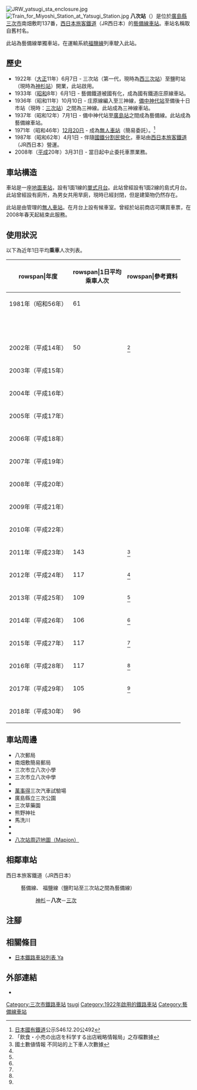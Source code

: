 {{NoteTA
|T=zh-hans:八次站;zh-hk:八次站;zh-tw:八次車站;
|1=zh-hans:八次站;zh-hk:八次站;zh-tw:八次車站;
}}
{{Infobox station
|公司色 = #0072bc
|站名 = 八次
|圖片 =  JRW yatsugi sta.jpg
|圖片說明 = 車站大樓（2008年7月9日）
|日文原名 = 八次
|平假名 = やつぎ
|羅馬拼音 = Yatsugi
|副站名 = 
|電報略號 = ヤキ
|所在地 = {{JPN}}[[廣島縣|廣島縣]][[三次市|三次市]]南畑敷町137番
|座標 = {{coord|34|48|8.55|N|132|52|44.08|E|type:railwaystation_region:JP-24|display=inline,title}}
|車站構造 = [[地面車站|地面車站]]
|月台配置 = 1面1線
|啟用年月日 = 1922年（[[大正|大正]]11年）6月7日
|廢站年月日 = 
|乘客人數 = 96
|上下車人次 = 
|統計年度 = 2018
|轉車 = 
|全寬備註 = [[無人車站|無人車站]]
|adjacent = {{Adjacent stations|system=西日本旅客鐵道
|line1=HP|left1=神杉|right1=三次|note-left1=3.3km|note-mid1=距離[[備中神代站|備中神代]]88.0km|note-right1=2.3km
|line2=OZ|left2=神杉|right2=三次|note-left2=3.3km|note-mid2=距離[[福山站_(日本)|福山]]82.8km|note-right2=2.3km}}
}}
[[File:JRW_yatsugi_sta_enclosure.jpg|thumb]]
[[File:Train_for_Miyoshi_Station_at_Yatsugi_Station.jpg|thumb]]
'''八次站'''（{{jpn|j=八次駅|hg=やつぎえき|rm=Yatsugi eki|f=y}}）是位於[[廣島縣|廣島縣]][[三次市|三次市]]南畑敷町137番，[[西日本旅客鐵道|西日本旅客鐵道]]（JR西日本）的[[藝備線|藝備線]][[鐵路車站|車站]]。車站名稱取自舊村名。

此站為藝備線單獨車站，在運輸系統[[福鹽線|福鹽線]]列車駛入此站。

== 歷史 ==
*1922年（[[大正|大正]]11年）6月7日 - {{Translink|ja|芸備鉄道|藝備鐵道}}三次站（第一代，現時為[[西三次站|西三次站]]）至鹽町站（現時為[[神杉站|神杉站]]）開業，此站啟用。
*1933年（[[昭和|昭和]]8年）6月1日 - 藝備鐵道被國有化，成為國有鐵道庄原線車站。
*1936年（昭和11年）10月10日 - 庄原線編入至三神線，[[備中神代站|備中神代站]]至備後十日市站（現時：[[三次站|三次站]]）之間為三神線。此站成為三神線車站。
*1937年（昭和12年）7月1日 - 備中神代站至[[廣島站|廣島站]]之間成為藝備線。此站成為藝備線車站。
*1971年（昭和46年）[[12月20日|12月20日]] - 成為[[無人車站|無人車站]]（簡易委託）。<ref>[[日本國有鐵道|日本國有鐵道]]公示S46.12.20公492</ref>
*1987年（昭和62年）4月1日 - 伴隨[[國鐵分割民營化|國鐵分割民營化]]，車站由[[西日本旅客鐵道|西日本旅客鐵道]]（JR西日本）營運。
*2008年（[[平成|平成]]20年）3月31日 - 當日起中止委托車票業務。

==車站構造==
車站是一座[[地面車站|地面車站]]，設有1面1線的[[單式月台|單式月台]]。此站曾經設有1面2線的島式月台。此站曾經設有廁所，為男女共用旱廁，現時已經封閉，但是建築物仍然存在。

此站是由{{Translink|ja|三次鉄道部|三次鐵道部}}管理的[[無人車站|無人車站]]。在月台上設有候車室。曾經於站前商店可購買車票，在2008年春天起結束此服務。

== 使用狀況 ==
以下為近年1日平均'''乘車'''人次列表。
{| class="wikitable" style="text-align:right;"
|-
!rowspan|年度
!rowspan|1日平均<br />乘車人次
!rowspan|參考資料
|-
|1981年（昭和56年）
|61
|
|-
| <br>
| 
| 
|-
|2002年（平成14年）
|50
|<ref>「飲食・小売の出店を科学する出店戦略情報局」之存檔數據</ref>
|-
|2003年（平成15年）
|
|
|-
|2004年（平成16年）
|
|
|-
|2005年（平成17年）
|
|
|-
|2006年（平成18年）
|
|
|-
|2007年（平成19年）
|
|
|-
|2008年（平成20年）
|
|
|-
|2009年（平成21年）
|
|
|-
|2010年（平成22年）
|
|
|-
|2011年（平成23年）
|143
|<ref name="joukou-data">國土數値情報 不同站的上下車人次數據</ref>
|-
|2012年（平成24年）
|117
|<ref name="joukou-data"/>
|-
|2013年（平成25年）
|109
|<ref name="joukou-data"/>
|-
|2014年（平成26年）
|106
|<ref name="joukou-data"/>
|-
|2015年（平成27年）
|117
|<ref name="joukou-data"/>
|-
|2016年（平成28年）
|117
|<ref name="joukou-data"/>
|-
|2017年（平成29年）
|105
|<ref name="joukou-data"/>
|-
|2018年（平成30年）
|96
|
|}

== 車站周邊 ==
*八次郵局
*南畑敷簡易郵局
*三次市立八次小學
*三次市立八次中學
*{{Translink|ja|広島県立三次高等学校|廣島縣立三次高等學校}}
*[[萬事得|萬事得]]三次汽車試驗場
*廣島縣立三次公園
*三次草藥園
*熊野神社
*馬洗川
*{{Translink|ja|国道183号|國道183號}}
*{{Translink|ja|国道184号|國道184號}}
*[http://www.mapion.co.jp/c/f?uc=1&nl=34.7990547&el=132.8813606&scl=25000&grp=all 八次站周辺地圖（Mapion）] {{Wayback|url=http://www.mapion.co.jp/c/f?uc=1&nl=34.7990547&el=132.8813606&scl=25000&grp=all |date=20070312043101 }}

== 相鄰車站 ==
; 西日本旅客鐵道（JR西日本）
: {{JR西路線記号|H|P}} 藝備線、{{JR西路線記号|O|Z}} 福鹽線（鹽町站至三次站之間為藝備線）
:: [[神杉站|神杉]]－'''八次'''－[[三次站|三次]]

== 注腳 ==
{{Reflist}}

== 相關條目 ==
* [[日本鐵路車站列表_Ya|日本鐵路車站列表 Ya]]

== 外部連結 ==
* {{外部連結/JR西日本車站|0800502|八次}}{{ja icon}}

{{藝備線}}
{{福鹽線}}

{{DEFAULTSORT:Yatsugi}}
[[Category:三次市鐵路車站|Category:三次市鐵路車站]]
[[Category:日本鐵路車站_Ya|tsugi]]
[[Category:1922年啟用的鐵路車站|Category:1922年啟用的鐵路車站]]
[[Category:藝備線車站|Category:藝備線車站]]